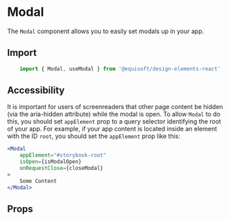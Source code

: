 
<Meta of={ModalStories} />

# Modal

The `Modal` component allows you to easily set modals up in your app.

## Import

```js
    import { Modal, useModal } from '@equisoft/design-elements-react'
```

## Accessibility

It is important for users of screenreaders that other page content be hidden (via the aria-hidden attribute) while the modal is open. To allow `Modal` to do this, you should set `appElement` prop to a query selector identifying the root of your app. For example, if your app content is located inside an element with the ID `root`, you should set the `appElement` prop like this:

```jsx
<Modal
    appElement="#storybook-root"
    isOpen={isModalOpen}
    onRequestClose={closeModal}
>
    Some Content
</Modal>
```

## Props

<ArgTypes of={Modal} />

<Stories of={ModalStories} />
